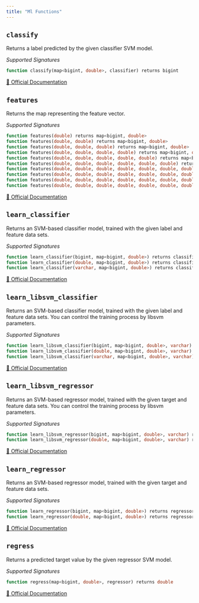 ```yaml
---
title: "Ml Functions"
---
```


## `classify`

Returns a label predicted by the given classifier SVM model.

*Supported Signatures*
```sql
function classify(map<bigint, double>, classifier) returns bigint
```
[🔗 Official Documentation](https://trino.io/docs/current/functions/ml.html#classify)

## `features`

Returns the map representing the feature vector.

*Supported Signatures*
```sql
function features(double) returns map<bigint, double>
function features(double, double) returns map<bigint, double>
function features(double, double, double) returns map<bigint, double>
function features(double, double, double, double) returns map<bigint, double>
function features(double, double, double, double, double) returns map<bigint, double>
function features(double, double, double, double, double, double) returns map<bigint, double>
function features(double, double, double, double, double, double, double) returns map<bigint, double>
function features(double, double, double, double, double, double, double, double) returns map<bigint, double>
function features(double, double, double, double, double, double, double, double, double) returns map<bigint, double>
function features(double, double, double, double, double, double, double, double, double, double) returns map<bigint, double>
```
[🔗 Official Documentation](https://trino.io/docs/current/functions/ml.html#features)

## `learn_classifier`

Returns an SVM-based classifier model, trained with the given label and feature data sets.

*Supported Signatures*
```sql
function learn_classifier(bigint, map<bigint, double>) returns classifier
function learn_classifier(double, map<bigint, double>) returns classifier
function learn_classifier(varchar, map<bigint, double>) returns classifier
```
[🔗 Official Documentation](https://trino.io/docs/current/functions/ml.html#learn_classifier)

## `learn_libsvm_classifier`

Returns an SVM-based classifier model, trained with the given label and feature data sets. You can control the training process by libsvm parameters.

*Supported Signatures*
```sql
function learn_libsvm_classifier(bigint, map<bigint, double>, varchar) returns classifier
function learn_libsvm_classifier(double, map<bigint, double>, varchar) returns classifier
function learn_libsvm_classifier(varchar, map<bigint, double>, varchar) returns classifier
```
[🔗 Official Documentation](https://trino.io/docs/current/functions/ml.html#learn_libsvm_classifier)

## `learn_libsvm_regressor`

Returns an SVM-based regressor model, trained with the given target and feature data sets. You can control the training process by libsvm parameters.

*Supported Signatures*
```sql
function learn_libsvm_regressor(bigint, map<bigint, double>, varchar) returns regressor
function learn_libsvm_regressor(double, map<bigint, double>, varchar) returns regressor
```
[🔗 Official Documentation](https://trino.io/docs/current/functions/ml.html#learn_libsvm_regressor)

## `learn_regressor`

Returns an SVM-based regressor model, trained with the given target and feature data sets.

*Supported Signatures*
```sql
function learn_regressor(bigint, map<bigint, double>) returns regressor
function learn_regressor(double, map<bigint, double>) returns regressor
```
[🔗 Official Documentation](https://trino.io/docs/current/functions/ml.html#learn_regressor)

## `regress`

Returns a predicted target value by the given regressor SVM model.

*Supported Signatures*
```sql
function regress(map<bigint, double>, regressor) returns double
```
[🔗 Official Documentation](https://trino.io/docs/current/functions/ml.html#regress)


